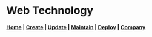 # Web Technology

#### [Home](/) | [Create](/Create/Create) | [Update](/) | [Maintain](/) | [Deploy](/) | [Company](/Company/Company)
